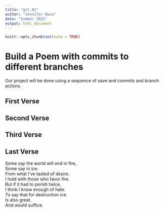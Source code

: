 ```yaml
---
title: "git_01"
author: "Jennifer Nava"
date: "Summer 2021"
output: html_document
---
```


```r
knitr::opts_chunk$set(echo = TRUE)
```
# Build a Poem with commits to different branches
Our project will be done using a sequence of save and commits and branch actions.
<!-- Do not modify or change any text in "!--" bracketed areas such as this --- these are instructions to
you, if you change any of this the git program will notice it and compromise your git merging strategy !-->

## First Verse 
<!--Put the first five lines of a poem by Lewis Carrol in this section!-->

## Second Verse
<!--Put the first five lines of a poem by Robert Frost here!-->

## Third Verse
<!--Put the first two verses of The Walrus and the Carpenter here!-->

## Last Verse
<!--Put a short poem of your choice 8-20 lines,here!-->

Some say the world will end in fire,    
Some say in ice.    
From what I’ve tasted of desire.   
I hold with those who favor fire.    
But if it had to perish twice,    
I think I know enough of hate.   
To say that for destruction ice.   
Is also great.   
And would suffice.    